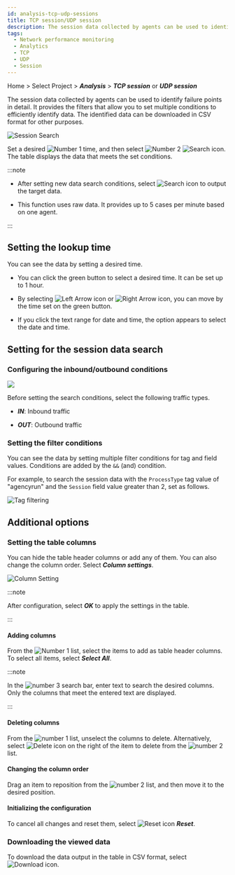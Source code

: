 ```yaml
---
id: analysis-tcp-udp-sessions
title: TCP session/UDP session
description: The session data collected by agents can be used to identify failure points in detail.
tags:
  - Network performance monitoring
  - Analytics
  - TCP
  - UDP
  - Session
---
```


Home > Select Project > **_Analysis_** > **_TCP session_** or **_UDP session_**

The session data collected by agents can be used to identify failure points in detail. It provides the filters that allow you to set multiple conditions to efficiently identify data. The identified data can be downloaded in CSV format for other purposes.

![Session Search](/img/npm-analaysis-tcp-udp.png)

Set a desired ![Number 1](/img/number-01.png) time, and then select ![Number 2](/img/number-02.png) ![Search icon](/img/ico-btn-search.png). The table displays the data that meets the set conditions.

:::note

-   After setting new data search conditions, select ![Search icon](/img/ico-btn-search.png) to output the target data.

-   This function uses raw data. It provides up to 5 cases per minute based on one agent.

:::

## Setting the lookup time

You can see the data by setting a desired time.

<ImgLang img='flexboard-time-set-select.png' desc='시간 선택 모드' className='noneborder' />

-   You can click the green button to select a desired time. It can be set up to 1 hour.

-   By selecting ![Left Arrow icon](/img/left-arrow.svg) or ![Right Arrow icon](/img/right-arrow.svg), you can move by the time set on the green button.

-   If you click the text range for date and time, the option appears to select the date and time.

## Setting for the session data search

### Configuring the inbound/outbound conditions

![](/img/npm-analysis-select-in-out.png)

Before setting the search conditions, select the following traffic types.

-   **_IN_**: Inbound traffic

-   **_OUT_**: Outbound traffic

### Setting the filter conditions

You can see the data by setting multiple filter conditions for tag and field values. Conditions are added by the `&&` (and) condition.

For example, to search the session data with the `ProcessType` tag value of "agencyrun" and the `Session` field value greater than 2, set as follows.

![Tag filtering](/img/npm-analysis-filtering.png)

## Additional options

### Setting the table columns

You can hide the table header columns or add any of them. You can also change the column order. Select **_Column settings_**.

![Column Setting](/img/npm-analysis-column-settings.png)

:::note

After configuration, select **_OK_** to apply the settings in the table.

:::

#### Adding columns

From the ![Number 1](/img/number-01.png) list, select the items to add as table header columns. To select all items, select **_Select All_**.

:::note

In the ![number 3](/img/number-03.png) search bar, enter text to search the desired columns. Only the columns that meet the entered text are displayed.

:::

#### Deleting columns

From the ![number 1](/img/number-01.png) list, unselect the columns to delete. Alternatively, select ![Delete icon](/img/ico-remove-white.svg) on the right of the item to delete from the ![number 2](/img/number-02.png) list.

#### Changing the column order

Drag an item to reposition from the ![number 2](/img/number-02.png) list, and then move it to the desired position. 

#### Initializing the configuration

To cancel all changes and reset them, select ![Reset icon](/img/ico-reset.svg) **_Reset_**.

### Downloading the viewed data

To download the data output in the table in CSV format, select ![Download icon](/img/ic-csv-download-ms.svg).
